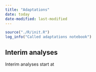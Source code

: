 ```yaml
---
title: "Adaptations"
date: today
date-modified: last-modified
---
```


```r
source("./R/init.R")
log_info("Called adaptations notebook")
```



## Interim analyses

Interim analyses start at 